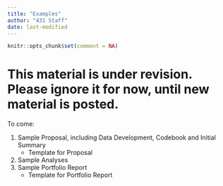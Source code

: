```yaml
---
title: "Examples"
author: "431 Staff"
date: last-modified
---
```


```r
knitr::opts_chunk$set(comment = NA)
```

# This material is under revision. Please ignore it for now, until new material is posted.

To come:

1. Sample Proposal, including Data Development, Codebook and Initial Summary
    - Template for Proposal
2. Sample Analyses
3. Sample Portfolio Report
    - Template for Portfolio Report

